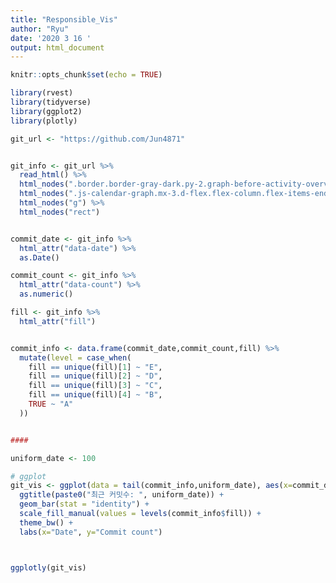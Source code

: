 ```yaml
---
title: "Responsible_Vis"
author: "Ryu"
date: '2020 3 16 '
output: html_document
---
```


```r
knitr::opts_chunk$set(echo = TRUE)
```

```r
library(rvest)
library(tidyverse)
library(ggplot2)
library(plotly)

git_url <- "https://github.com/Jun4871"


git_info <- git_url %>%  
  read_html() %>%
  html_nodes(".border.border-gray-dark.py-2.graph-before-activity-overview") %>%
  html_nodes(".js-calendar-graph.mx-3.d-flex.flex-column.flex-items-end.flex-xl-items-center.overflow-hidden.pt-1.is-graph-loading.graph-canvas.calendar-graph.height-full.text-center") %>% 
  html_nodes("g") %>% 
  html_nodes("rect")


commit_date <- git_info %>% 
  html_attr("data-date") %>% 
  as.Date()

commit_count <- git_info %>% 
  html_attr("data-count") %>% 
  as.numeric()

fill <- git_info %>% 
  html_attr("fill") 


commit_info <- data.frame(commit_date,commit_count,fill) %>% 
  mutate(level = case_when(
    fill == unique(fill)[1] ~ "E",
    fill == unique(fill)[2] ~ "D",
    fill == unique(fill)[3] ~ "C",
    fill == unique(fill)[4] ~ "B",
    TRUE ~ "A"
  ))


####

uniform_date <- 100

# ggplot
git_vis <- ggplot(data = tail(commit_info,uniform_date), aes(x=commit_date,y=commit_count,fill=level)) +
  ggtitle(paste0("최근 커밋수: ", uniform_date)) +
  geom_bar(stat = "identity") +
  scale_fill_manual(values = levels(commit_info$fill)) +
  theme_bw() +
  labs(x="Date", y="Commit count")



ggplotly(git_vis)

```

